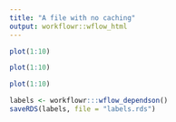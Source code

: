 ```yaml
---
title: "A file with no caching"
output: workflowr::wflow_html
---
```


```r
plot(1:10)
```

```r
plot(1:10)
```

```r
plot(1:10)
```

```r
labels <- workflowr:::wflow_dependson()
saveRDS(labels, file = "labels.rds")
```
